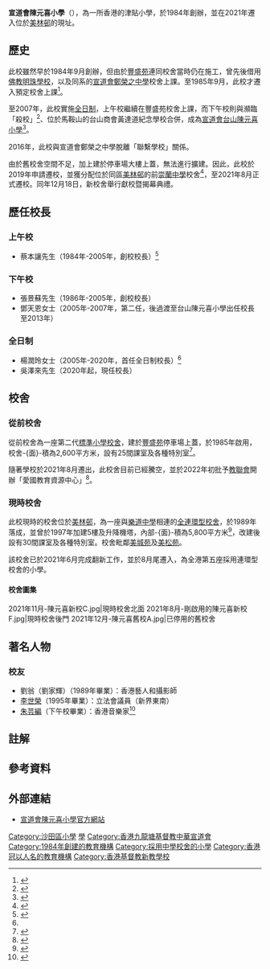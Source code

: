 {{not|宣道會台山陳元喜小學}}{{Infobox_School | name = 宣道會陳元喜小學<br>Christian Alliance H C Chan Primary School
| image= 2021年11月-陳元喜新校A.jpg
| caption= 新校舍東面
| motto=敬畏耶和華是智慧的開端，認識至聖者便是聰明
| established=1984年
| type=津貼小學
| school_sponsoring_body = [[香港九龍塘基督教中華宣道會|香港九龍塘基督教中華宣道會]]
| founder = 
| grades= 小一至小六
| superintendent = 羅俊虹先生
| principal =吳澤來先生
| vice_principal = 	
| enrollment = 735人{{notetag|2021/22年度<ref>[https://www.cahcc.edu.hk/sites/default/files/files/21-22quan_fang_wei_xue_xi_jin_tie_ji_hua_an_ding_gao_2021.11.01.pdf 宣道會陳元喜小學全方位學習津貼計劃書-2021/22年度]</ref>}}
| faculty = 56人<ref name=CHSC/>
| staff = 
| magazine = 《宣道會陳元喜小學校訊》
| religion = 基督教
| house = 
| location = {{HKG}}[[新界|新界]][[沙田_(香港)|沙田]][[美林邨|美林邨]]（現時校舍）<br>[[新界|新界]][[沙田_(香港)|沙田]][[豐盛苑|豐盛苑]]（舊校舍）
| website = https://www.cahcc.edu.hk/
| area = 2,660平方米（舊校舍）<br>5,800平方米（新校舍）
}}

'''宣道會陳元喜小學'''{{notetag|全稱為「香港九龍塘基督教中華宣道會陳元喜小學」}}（{{lang-en|Christian Alliance H C Chan Primary School}}），為一所香港的津貼小學，於1984年創辦，並在2021年遷入位於[[美林邨|美林邨]]的現址。

== 歷史 ==
此校雖然早於1984年9月創辦，但由於[[豐盛苑|豐盛苑]]連同校舍當時仍在施工，曾先後借用[[佛教明珠學校|佛教明珠學校]]，以及同系的[[宣道會鄭榮之中學|宣道會鄭榮之中學]]校舍上課。至1985年9月，此校才遷入預定校舍上課<ref>{{cite web|url=http://www.cahcc.edu.hk/school_profile/school_history/|title=簡史|publisher=宣道會陳元喜小學|language=zh-hk|accessdate=2018年10月31日|archive-date=2018年10月31日|archive-url=https://web.archive.org/web/20181031133103/http://www.cahcc.edu.hk/school_profile/school_history/|dead-url=no}}</ref>。

至2007年，此校實施[[全日制|全日制]]，上午校繼續在豐盛苑校舍上課，而下午校則與瀕臨「殺校」<ref>{{Cite web |url=http://paper.wenweipo.com/2006/03/07/HK0603070064.htm |title=被勒令停辦小一的學校 |accessdate=2007-10-14 |archive-date=2009-08-21 |archive-url=https://web.archive.org/web/20090821230710/http://paper.wenweipo.com/2006/03/07/HK0603070064.htm |dead-url=no }}</ref>、位於馬鞍山的台山商會黃達道紀念學校合併，成為[[宣道會台山陳元喜小學|宣道會台山陳元喜小學]]<ref>{{Cite web |title=沙田兩小學合併救校 |date=2006-07-18 |url=http://hk.news.yahoo.com/060717/12/1q6pb.html |accessdate=2020-02-18 |archiveurl=https://web.archive.org/web/20060719220158/http://hk.news.yahoo.com/060717/12/1q6pb.html |archivedate=2006-07-19 |dead-url=yes }}</ref>。

2016年，此校與宣道會鄭榮之中學脫離「聯繫學校」關係。

由於舊校舍空間不足，加上建於停車場大樓上蓋，無法進行擴建。因此，此校於2019年申請遷校，並獲分配位於同區[[美林邨|美林邨]]的前[[崇蘭中學|崇蘭中學]]校舍<ref>{{Cite web |url=https://www.edb.gov.hk/attachment/tc/sch-admin/sch-premises-info/allocation-of-sch/SAE_2019_2nd/result_2ndSAE2019_tc.pdf |title=教育局-2019年第二次校舍分配結果 |accessdate=2019-12-28 |archive-date=2019-12-28 |archive-url=https://web.archive.org/web/20191228020944/https://www.edb.gov.hk/attachment/tc/sch-admin/sch-premises-info/allocation-of-sch/SAE_2019_2nd/result_2ndSAE2019_tc.pdf |dead-url=no }}</ref>，至2021年8月正式遷校。同年12月18日，新校舍舉行獻校暨揭幕典禮。

==歷任校長==
===上午校===
*蔡本讓先生（1984年-2005年，創校校長）<ref name=第59期>{{cite web |url=https://www.cahcc.edu.hk/sites/default/files/files/no.59.pdf |title=《宣道會陳元喜小學校訊》第59期 |date=2020-07 |website= |publisher=香港九龍塘基督教中華宣道會陳元喜小學 |access-date=2021-08-27 |quote= |archive-date=2021-08-27 |archive-url=https://web.archive.org/web/20210827082916/https://www.cahcc.edu.hk/sites/default/files/files/no.59.pdf |dead-url=no }}</ref>

===下午校===
*張景蘇先生（1986年-2005年，創校校長）
*鄧天恩女士（2005年-2007年，第二任，後過渡至台山陳元喜小學出任校長至2013年）

===全日制===
*楊潤玲女士（2005年-2020年，首任全日制校長）<ref name=第59期/>
*吳澤來先生（2020年起，現任校長）

== 校舍 ==
=== 從前校舍 ===
從前校舍為一座第二代[[標準小學校舍|標準小學校舍]]，建於[[豐盛苑|豐盛苑]]停車場上蓋，於1985年啟用，校舍-{面}-積為2,600平方米，設有25間課室及各種特別室<ref name=CHSC>{{Cite web |url=https://www.chsc.hk/psp2020/sch_detail.php?lang_id=2&sch_id=291&return_page=sch_list.php%3Flang_id%3D2%26search_mode%3D%26frmMode%3Dpagebreak%26district_id%3D13%26sort_id%3D-1 |title=小學概覽2020-香港九龍塘基督教中華宣道會陳元喜小學 |access-date=2021-08-27 |archive-date=2021-08-26 |archive-url=https://web.archive.org/web/20210826132420/https://www.chsc.hk/psp2020/sch_detail.php?lang_id=2&sch_id=291&return_page=sch_list.php%3Flang_id%3D2%26search_mode%3D%26frmMode%3Dpagebreak%26district_id%3D13%26sort_id%3D-1 |dead-url=no }}</ref>。

隨著學校於2021年8月遷出，此校舍目前已經騰空，並於2022年初批予[[香港教育工作者聯會|教聯會]]開辦「愛國教育資源中心」<ref>{{cite news|title=教聯會愛國教育中心料7月落成 擬收門票|work=明報|date=2022-05-10}}</ref>。

=== 現時校舍 ===
此校現時的校舍位於[[美林邨|美林邨]]，為一座與[[樂道中學|樂道中學]]相連的[[連環型校舍|全連環型校舍]]{{notetag|原先為[[崇蘭中學|崇蘭中學]]校舍；該校結束後，亦曾用作[[香港聖瑪加利女書院|香港聖瑪加利女書院]]的臨時校舍，至2019年亦告停辦}}，於1989年落成，並曾於1997年加建5樓及升降機塔，內部-{面}-積為5,800平方米<ref>{{Cite web |url=https://www.edb.gov.hk/tc/sch-admin/sch-premises-info/allocation-of-sch/SAE_2019_2nd/Premises_Info_SAE2019_2nd.html |title=教育局-2019年第二次校舍分配工作：校舍資料 |access-date=2021-08-27 |archive-date=2020-08-14 |archive-url=https://web.archive.org/web/20200814135016/https://www.edb.gov.hk/tc/sch-admin/sch-premises-info/allocation-of-sch/SAE_2019_2nd/Premises_Info_SAE2019_2nd.html }}</ref>，改建後設有30間課室及各種特別室。校舍毗鄰[[美城苑|美城苑]]及[[美松苑|美松苑]]。

該校舍已於2021年6月完成翻新工作，並於8月尾遷入，為全港第五座採用連環型校舍的小學。

====校舍圖集====
<gallery>
2021年11月-陳元喜新校C.jpg|現時校舍北面
2021年8月-剛啟用的陳元喜新校F.jpg|現時校舍後門
2021年12月-陳元喜舊校A.jpg|已停用的舊校舍
</gallery>

== 著名人物 ==
=== 校友 ===
*劉翁（劉家輝）（1989年畢業）：香港藝人和攝影師
*[[李世榮_(香港)|李世榮]]（1995年畢業）：立法會議員（新界東南）
*[[朱芸編|朱芸編]]（下午校畢業）：香港音樂家<ref>{{cite web |url=https://web.archive.org/web/20210615143032/https://www.catshcc.edu.hk/CustomPage/64/37.pdf |title=《宣道會台山陳元喜小學校訊》第37期 |date=2009-01 |website= |publisher=香港九龍塘基督教中華宣道會台山陳元喜小學 |access-date=2021-06-15 |quote=}}</ref>

==註解==
{{notefoot}}

==參考資料==
{{reflist}}

==外部連結==
*[https://www.cahcc.edu.hk/ 宣道會陳元喜小學官方網站] {{Wayback|url=https://www.cahcc.edu.hk/ |date=20210826134809 }}

{{Commonscat|Christian Alliance H.C. Chan Primary School|宣道會陳元喜小學}}

[[Category:沙田區小學|Category:沙田區小學]]
[[Category:大圍|學]]
[[Category:香港九龍塘基督教中華宣道會|Category:香港九龍塘基督教中華宣道會]]
[[Category:1984年創建的教育機構|Category:1984年創建的教育機構]]
[[Category:採用中學校舍的小學|Category:採用中學校舍的小學]]
[[Category:香港冠以人名的教育機構|Category:香港冠以人名的教育機構]]
[[Category:香港基督教新教學校|Category:香港基督教新教學校]]